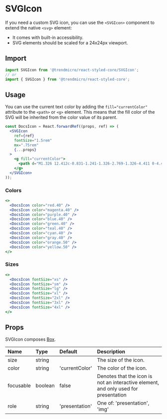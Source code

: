 # SVGIcon

If you need a custom SVG icon, you can use the `<SVGIcon>` component to extend the native `<svg>` element:

* It comes with built-in accessibility.
* SVG elements should be scaled for a 24x24px viewport.

## Import

```js
import SVGIcon from '@trendmicro/react-styled-core/SVGIcon';
// or
import { SVGIcon } from '@trendmicro/react-styled-core';
```

## Usage

You can use the current text color by adding the `fill="currentColor"` attribute to the `<path>` or `<g>` element. This means that the fill color of the SVG will be inherited from the color value of its parent.

```jsx disabled
const DocsIcon = React.forwardRef((props, ref) => (
  <SVGIcon
    ref={ref}
    fontSize="1.5rem"
    mx=".75rem"
    {...props}
  >
    <g fill="currentColor">
      <path d="M1.326 12.412c-0.831-1.241-1.326-2.769-1.326-4.411 0-4.418 3.582-8 8-8 2.347 0 4.457 1.010 5.921 2.62l0.006 0.007c-0.248-0.177-0.535-0.321-0.843-0.416l-0.021-0.006c-1.772-0.552-4.34 0.155-6.676 1.662 1.873-1.117 3.897-1.613 5.333-1.166 2.238 0.696 2.193 3.423-0.102 6.088-1.333 1.539-3.048 2.713-4.998 3.377l-0.081 0.024c-0.347 0.119-0.746 0.188-1.162 0.188-0.314 0-0.618-0.039-0.909-0.113l0.025 0.005c-0.922-0.287-1.089-1.056-0.919-2.085 0.25-0.855 0.543-1.588 0.898-2.285l-0.034 0.074 1.374-0.005 0.253-0.547-1.377 0.004 0.857-1.837h-0.663l-0.037 0.003c-0.912 0.881-2.050 1.535-3.318 1.867l-0.052 0.012-0.233 0.513 0.958-0.002c-0.031 0.063-0.061 0.125-0.091 0.189-0.193 0.317-0.383 0.689-0.544 1.075l-0.021 0.056c-0.028 0.075-0.066 0.149-0.087 0.226-0.212 0.475-0.336 1.030-0.336 1.614 0 0.455 0.075 0.892 0.213 1.299l-0.008-0.028zM14.782 3.756c0.535 1.453-0.134 3.623-1.982 5.77-2.774 3.226-7.156 5.176-9.785 4.358-0.325-0.099-0.608-0.24-0.861-0.42l0.009 0.006c1.463 1.559 3.537 2.53 5.837 2.53 4.418 0 8-3.582 8-8 0-1.572-0.454-3.039-1.237-4.276l0.019 0.033z" />
    </g>
  </SVGIcon>
));
```

### Colors

```jsx
<>
  <DocsIcon color="red.40" />
  <DocsIcon color="magenta.40" />
  <DocsIcon color="purple.40" />
  <DocsIcon color="blue.40" />
  <DocsIcon color="green.40" />
  <DocsIcon color="teal.40" />
  <DocsIcon color="cyan.40" />
  <DocsIcon color="gray.40" />
  <DocsIcon color="orange.50" />
  <DocsIcon color="yellow.50" />
</>
```

### Sizes

```jsx
<>
  <DocsIcon fontSize="xs" />
  <DocsIcon fontSize="sm" />
  <DocsIcon fontSize="lg" />
  <DocsIcon fontSize="xl" />
  <DocsIcon fontSize="2xl" />
  <DocsIcon fontSize="3xl" />
  <DocsIcon fontSize="4xl" />
</>
```

## Props

SVGIcon composes [Box](./box).

| Name | Type | Default | Description |
| :--- | :--- | :------ | :---------- |
| size | string | | The size of the icon. |
| color | string | 'currentColor' | The color of the icon. |
| focusable | boolean | false | Denotes that the icon is not an interactive element, and only used for presentation |
| role | string | 'presentation' | One of: 'presentation', 'img' |
